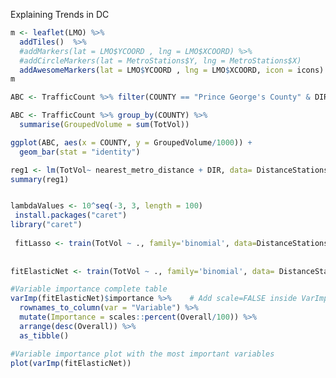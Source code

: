 Explaining Trends in DC


```r
m <- leaflet(LMO) %>% 
  addTiles()  %>% 
  #addMarkers(lat = LMO$YCOORD , lng = LMO$XCOORD) %>% 
  #addCircleMarkers(lat = MetroStations$Y, lng = MetroStations$X)
  addAwesomeMarkers(lat = LMO$YCOORD , lng = LMO$XCOORD, icon = icons)
m
```


```r
ABC <- TrafficCount %>% filter(COUNTY == "Prince George's County" & DIR =='W')

ABC <- TrafficCount %>% group_by(COUNTY) %>% 
  summarise(GroupedVolume = sum(TotVol))

ggplot(ABC, aes(x = COUNTY, y = GroupedVolume/1000)) +
  geom_bar(stat = "identity")
```

```r


reg1 <- lm(TotVol~ nearest_metro_distance + DIR, data= DistanceStations)
summary(reg1)



```

```r

lambdaValues <- 10^seq(-3, 3, length = 100)
 install.packages("caret")
library("caret")
 
 fitLasso <- train(TotVol ~ ., family='binomial', data=DistanceStations, method='glmnet', trControl=trainControl(method='cv', number=10), tuneGrid = expand.grid(alpha=1, lambda=lambdaValues))
 
 
fitElasticNet <- train(TotVol ~ ., family='binomial', data= DistanceStations, method='glmnet', trControl=trainControl(method='cv', number=10), tuneLength=10)

#Variable importance complete table
varImp(fitElasticNet)$importance %>%    # Add scale=FALSE inside VarImp if you don't want to scale
  rownames_to_column(var = "Variable") %>%
  mutate(Importance = scales::percent(Overall/100)) %>% 
  arrange(desc(Overall)) %>% 
  as_tibble()

#Variable importance plot with the most important variables
plot(varImp(fitElasticNet)) 
```

